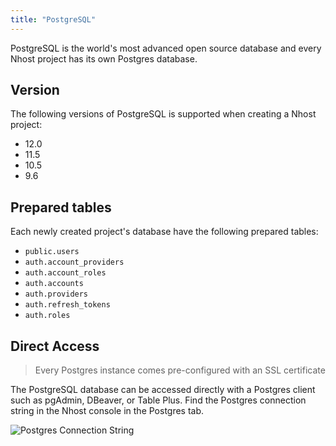 ```yaml
---
title: "PostgreSQL"
---
```


PostgreSQL is the world's most advanced open source database and every Nhost project has its own Postgres database.

## Version

The following versions of PostgreSQL is supported when creating a Nhost project:

- 12.0
- 11.5
- 10.5
- 9.6

## Prepared tables

Each newly created project's database have the following prepared tables:

- `public.users`
- `auth.account_providers`
- `auth.account_roles`
- `auth.accounts`
- `auth.providers`
- `auth.refresh_tokens`
- `auth.roles`

## Direct Access

> Every Postgres instance comes pre-configured with an SSL certificate

The PostgreSQL database can be accessed directly with a Postgres client such as pgAdmin, DBeaver, or Table Plus. Find the Postgres connection string in the Nhost console in the Postgres tab.

![Postgres Connection String](/images/postgresql/postgres-connection-string.png)
